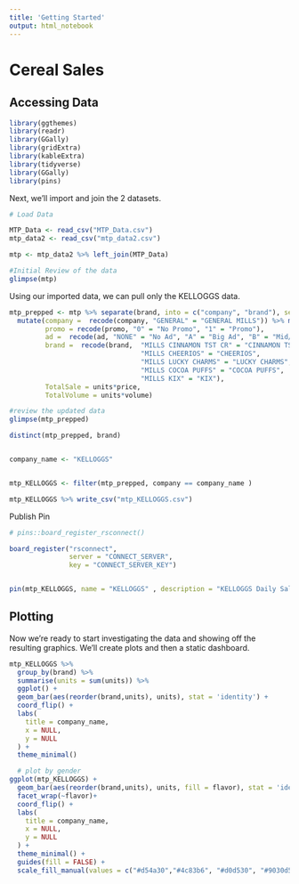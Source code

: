 ```yaml
---
title: 'Getting Started'
output: html_notebook
---
```


# Cereal Sales

## Accessing Data

```r
library(ggthemes)
library(readr)
library(GGally)
library(gridExtra)
library(kableExtra)
library(tidyverse)
library(GGally)
library(pins)
```


Next, we'll import and join the 2 datasets.

```r
# Load Data

MTP_Data <- read_csv("MTP_Data.csv")
mtp_data2 <- read_csv("mtp_data2.csv")

mtp <- mtp_data2 %>% left_join(MTP_Data)

#Initial Review of the data
glimpse(mtp)
```

Using our imported data, we can pull only the KELLOGGS data.

```r

mtp_prepped <- mtp %>% separate(brand, into = c("company", "brand"), sep = "\\ ", extra = "merge") %>% 
  mutate(company =  recode(company, "GENERAL" = "GENERAL MILLS")) %>% mutate(promo = factor(promo), 
         promo = recode(promo, "0" = "No Promo", "1" = "Promo"),
         ad =  recode(ad, "NONE" = "No Ad", "A" = "Big Ad", "B" = "Mid/Small Ad"),
         brand =  recode(brand,  "MILLS CINNAMON TST CR" = "CINNAMON TST CR",
                                 "MILLS CHEERIOS" = "CHEERIOS",
                                 "MILLS LUCKY CHARMS" = "LUCKY CHARMS",
                                 "MILLS COCOA PUFFS" = "COCOA PUFFS",
                                 "MILLS KIX" = "KIX"),
         TotalSale = units*price,
         TotalVolume = units*volume)

#review the updated data
glimpse(mtp_prepped)

distinct(mtp_prepped, brand)


company_name <- "KELLOGGS"


mtp_KELLOGGS <- filter(mtp_prepped, company == company_name )

mtp_KELLOGGS %>% write_csv("mtp_KELLOGGS.csv")

```

Publish Pin
```r
# pins::board_register_rsconnect()

board_register("rsconnect",
               server = "CONNECT_SERVER",
               key = "CONNECT_SERVER_KEY")


pin(mtp_KELLOGGS, name = "KELLOGGS" , description = "KELLOGGS Daily Sales", board = "rsconnect")
```


## Plotting

Now we're ready to start investigating the data and showing off the resulting graphics. We'll create plots and then a static dashboard.

```r
mtp_KELLOGGS %>% 
  group_by(brand) %>% 
  summarise(units = sum(units)) %>% 
  ggplot() +
  geom_bar(aes(reorder(brand,units), units), stat = 'identity') +
  coord_flip() +
  labs(
    title = company_name,
    x = NULL,
    y = NULL
  ) +
  theme_minimal()
```

```r
  # plot by gender
ggplot(mtp_KELLOGGS) +
  geom_bar(aes(reorder(brand,units), units, fill = flavor), stat = 'identity') +
  facet_wrap(~flavor)+
  coord_flip() +
  labs(
    title = company_name,
    x = NULL,
    y = NULL
  ) +
  theme_minimal() + 
  guides(fill = FALSE) + 
  scale_fill_manual(values = c("#d54a30","#4c83b6", "#d0d530", "#9030d5"))

```
